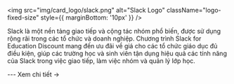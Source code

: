 
<img
    src="img/card_logo/slack.png"
    alt="Slack Logo"
    className="logo-fixed-size"
    style={{ marginBottom: '10px' }}
  />

<CardLayout title="Slack For Education Discount">
  <p>
  Slack là một nền tảng giao tiếp và cộng tác nhóm phổ biến, được sử dụng rộng rãi trong các tổ chức và doanh nghiệp. Chương trình Slack for Education Discount mang đến ưu đãi về giá cho các tổ chức giáo dục đủ điều kiện, giúp các trường học và sinh viên tận dụng hiệu quả các tính năng của Slack trong việc giao tiếp, làm việc nhóm và quản lý lớp học.
  </p>
  ---
  <Link to="/docs/List/slack">Xem chi tiết →</Link>
</CardLayout>
